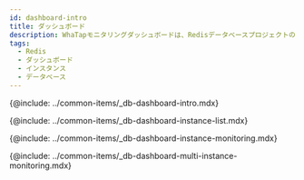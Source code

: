 ```yaml
---
id: dashboard-intro
title: ダッシュボード
description: WhaTapモニタリングダッシュボードは、Redisデータベースプロジェクトの全体的なステータスを一目で確認する機能を提供します。
tags:
  - Redis
  - ダッシュボード
  - インスタンス
  - データベース
---
```


{@include: ../common-items/_db-dashboard-intro.mdx}  

{@include: ../common-items/_db-dashboard-instance-list.mdx}

{@include: ../common-items/_db-dashboard-instance-monitoring.mdx}  

{@include: ../common-items/_db-dashboard-multi-instance-monitoring.mdx}
